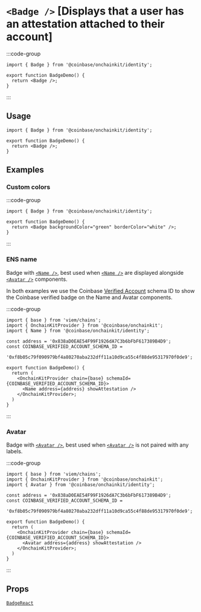 
# `<Badge />` [Displays that a user has an attestation attached to their account]

:::code-group

<div data-title="Preview">
  <ComponentPreview>
    <Badge />
  </ComponentPreview>
</div>

```tsx [Code]
import { Badge } from '@coinbase/onchainkit/identity';

export function BadgeDemo() {
  return <Badge />;
}
```

:::

## Usage

```tsx
import { Badge } from '@coinbase/onchainkit/identity';

export function BadgeDemo() {
  return <Badge />;
}
```

## Examples

### Custom colors

:::code-group

<div data-title="Preview">
  <ComponentPreview>
    <Badge backgroundColor="green" borderColor="white" />
  </ComponentPreview>
</div>

```tsx [Code]
import { Badge } from '@coinbase/onchainkit/identity';

export function BadgeDemo() {
  return <Badge backgroundColor="green" borderColor="white" />;
}
```

:::

### ENS name

Badge with [`<Name />`](/identity/name), best used when [`<Name />`](/identity/name) are displayed alongside [`<Avatar />`](/identity/avatar) components.

In both examples we use the Coinbase [Verified Account](https://base.easscan.org/schema/view/0xf8b05c79f090979bf4a80270aba232dff11a10d9ca55c4f88de95317970f0de9) schema ID to show the Coinbase verified badge on the Name and Avatar components.

:::code-group

<div data-title="Preview">
  <ComponentPreview>
    <OnchainKitProvider
      chain={base}
      schemaId="0xf8b05c79f090979bf4a80270aba232dff11a10d9ca55c4f88de95317970f0de9"
    >
      <Name address="0x838aD0EAE54F99F1926dA7C3b6bFbF617389B4D9" showAttestation />
    </OnchainKitProvider>
  </ComponentPreview>
</div>

```tsx [code]
import { base } from 'viem/chains';
import { OnchainKitProvider } from '@coinbase/onchainkit';
import { Name } from '@coinbase/onchainkit/identity';

const address = '0x838aD0EAE54F99F1926dA7C3b6bFbF617389B4D9';
const COINBASE_VERIFIED_ACCOUNT_SCHEMA_ID =
  '0xf8b05c79f090979bf4a80270aba232dff11a10d9ca55c4f88de95317970f0de9';

export function BadgeDemo() {
  return (
    <OnchainKitProvider chain={base} schemaId={COINBASE_VERIFIED_ACCOUNT_SCHEMA_ID}>
      <Name address={address} showAttestation />
    </OnchainKitProvider>;
  )
}
```

:::

### Avatar

Badge with [`<Avatar />`](/identity/avatar), best used when [`<Avatar />`](/identity/avatar) is not paired with any labels.

:::code-group

<div data-title="Preview">
  <ComponentPreview>
    <OnchainKitProvider
      chain={base}
      schemaId="0xf8b05c79f090979bf4a80270aba232dff11a10d9ca55c4f88de95317970f0de9"
    >
      <Avatar address="0x838aD0EAE54F99F1926dA7C3b6bFbF617389B4D9" showAttestation />
    </OnchainKitProvider>
  </ComponentPreview>
</div>

```tsx [Code]
import { base } from 'viem/chains';
import { OnchainKitProvider } from '@coinbase/onchainkit';
import { Avatar } from '@coinbase/onchainkit/identity';

const address = '0x838aD0EAE54F99F1926dA7C3b6bFbF617389B4D9';
const COINBASE_VERIFIED_ACCOUNT_SCHEMA_ID =
  '0xf8b05c79f090979bf4a80270aba232dff11a10d9ca55c4f88de95317970f0de9';

export function BadgeDemo() {
  return (
    <OnchainKitProvider chain={base} schemaId={COINBASE_VERIFIED_ACCOUNT_SCHEMA_ID}>
      <Avatar address={address} showAttestation />
    </OnchainKitProvider>;
  )
}
```

:::

## Props

[`BadgeReact`](/identity/types#BadgeReact)
